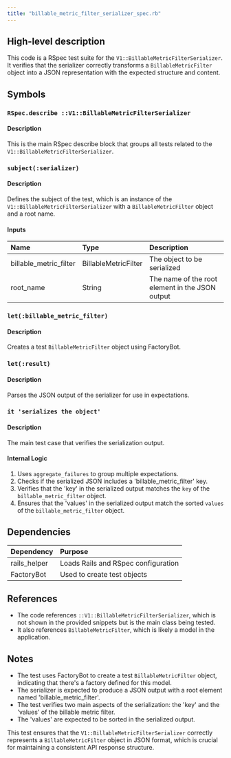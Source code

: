 ```yaml
---
title: "billable_metric_filter_serializer_spec.rb"
---
```


## High-level description
This code is a RSpec test suite for the `V1::BillableMetricFilterSerializer`. It verifies that the serializer correctly transforms a `BillableMetricFilter` object into a JSON representation with the expected structure and content.

## Symbols

### `RSpec.describe ::V1::BillableMetricFilterSerializer`
#### Description
This is the main RSpec describe block that groups all tests related to the `V1::BillableMetricFilterSerializer`.

### `subject(:serializer)`
#### Description
Defines the subject of the test, which is an instance of the `V1::BillableMetricFilterSerializer` with a `BillableMetricFilter` object and a root name.

#### Inputs
| Name | Type | Description |
|:-----|:-----|:------------|
| billable_metric_filter | BillableMetricFilter | The object to be serialized |
| root_name | String | The name of the root element in the JSON output |

### `let(:billable_metric_filter)`
#### Description
Creates a test `BillableMetricFilter` object using FactoryBot.

### `let(:result)`
#### Description
Parses the JSON output of the serializer for use in expectations.

### `it 'serializes the object'`
#### Description
The main test case that verifies the serialization output.

#### Internal Logic
1. Uses `aggregate_failures` to group multiple expectations.
2. Checks if the serialized JSON includes a 'billable_metric_filter' key.
3. Verifies that the 'key' in the serialized output matches the `key` of the `billable_metric_filter` object.
4. Ensures that the 'values' in the serialized output match the sorted `values` of the `billable_metric_filter` object.

## Dependencies
| Dependency | Purpose |
|:-----------|:--------|
| rails_helper | Loads Rails and RSpec configuration |
| FactoryBot | Used to create test objects |

## References
- The code references `::V1::BillableMetricFilterSerializer`, which is not shown in the provided snippets but is the main class being tested.
- It also references `BillableMetricFilter`, which is likely a model in the application.

## Notes
- The test uses FactoryBot to create a test `BillableMetricFilter` object, indicating that there's a factory defined for this model.
- The serializer is expected to produce a JSON output with a root element named 'billable_metric_filter'.
- The test verifies two main aspects of the serialization: the 'key' and the 'values' of the billable metric filter.
- The 'values' are expected to be sorted in the serialized output.

This test ensures that the `V1::BillableMetricFilterSerializer` correctly represents a `BillableMetricFilter` object in JSON format, which is crucial for maintaining a consistent API response structure.